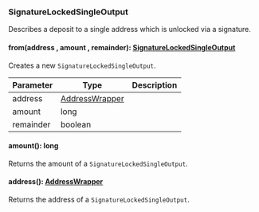 ### SignatureLockedSingleOutput
Describes a deposit to a single address which is unlocked via a signature.

#### from(address , amount , remainder): [SignatureLockedSingleOutput](#signaturelockedsingleoutput)

Creates a new `SignatureLockedSingleOutput`.

| Parameter       | Type |  Description |
| --------------- | -------- | -------- |
| address | [AddressWrapper](#addresswrapper) |   |
| amount | long |   |
| remainder | boolean |   |

#### amount(): long

Returns the amount of a `SignatureLockedSingleOutput`.

#### address(): [AddressWrapper](#addresswrapper)

Returns the address of a `SignatureLockedSingleOutput`.
